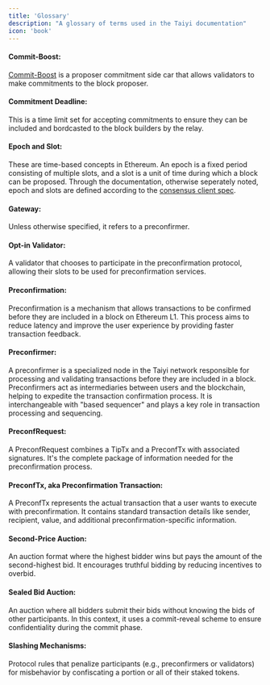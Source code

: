 ```yaml
---
title: 'Glossary'
description: "A glossary of terms used in the Taiyi documentation"
icon: 'book'
---
```


#### Commit-Boost:
[Commit-Boost](https://github.com/Commit-Boost/commit-boost-client) is a proposer commitment side car that allows validators to make commitments to the block proposer.

#### Commitment Deadline:
This is a time limit set for accepting commitments to ensure they can be included and bordcasted to the block builders by the relay.

#### Epoch and Slot:
These are time-based concepts in Ethereum. An epoch is a fixed period consisting of multiple slots, and a slot is a unit of time during which a block can be proposed. Through the documentation, otherwise seperately noted, epoch and slots are defined according to the [consensus client spec](https://github.com/ethereum/consensus-specs). 

#### Gateway:
Unless otherwise specified, it refers to a preconfirmer. 

#### Opt-in Validator:
A validator that chooses to participate in the preconfirmation protocol, allowing their slots to be used for preconfirmation services.

#### Preconfirmation:
Preconfirmation is a mechanism that allows transactions to be confirmed before they are included in a block on Ethereum L1. This process aims to reduce latency and improve the user experience by providing faster transaction feedback.

#### Preconfirmer:
A preconfirmer is a specialized node in the Taiyi network responsible for processing and validating transactions before they are included in a block. Preconfirmers act as intermediaries between users and the blockchain, helping to expedite the transaction confirmation process. It is interchangeable with "based sequencer" and plays a key role in transaction processing and sequencing.

#### PreconfRequest:
A PreconfRequest combines a TipTx and a PreconfTx with associated signatures. It's the complete package of information needed for the preconfirmation process.

#### PreconfTx, aka Preconfirmation Transaction:
A PreconfTx represents the actual transaction that a user wants to execute with preconfirmation. It contains standard transaction details like sender, recipient, value, and additional preconfirmation-specific information.

#### Second-Price Auction:
An auction format where the highest bidder wins but pays the amount of the second-highest bid. It encourages truthful bidding by reducing incentives to overbid.

#### Sealed Bid Auction:
An auction where all bidders submit their bids without knowing the bids of other participants. In this context, it uses a commit-reveal scheme to ensure confidentiality during the commit phase.

#### Slashing Mechanisms:
Protocol rules that penalize participants (e.g., preconfirmers or validators) for misbehavior by confiscating a portion or all of their staked tokens.
